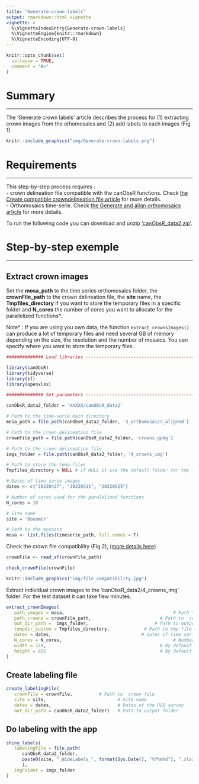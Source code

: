 ```yaml
---
title: "Generate-crown-labels"
output: rmarkdown::html_vignette
vignette: >
  %\VignetteIndexEntry{Generate-crown-labels}
  %\VignetteEngine{knitr::rmarkdown}
  %\VignetteEncoding{UTF-8}
---
```


```r
knitr::opts_chunk$set(
  collapse = TRUE,
  comment = "#>"
)
```


# Summary

---

The 'Generate crown labels' article describes the process for (1) extracting crown images from the othomosaics and (2) add labels to each images (Fig 1).  
      

```r
knitr::include_graphics("img/Generate-crown-labels.png")
```

# Requirements

---

This step-by-step process requires :  
- crown delineation file compatible with the canObsR functions. Check [the Create compatible crowndelineation file article](https://umr-amap.github.io/canObsR/reference/Create-compatible-crown-delineation-file.html) for more details.  
- Orthomosaics time-serie. Check [the Generate and align orthomosaics article](https://umr-amap.github.io/canObsR/reference/Generate-and-align-orthomosaics.html) for more details.   

To run the following code you can download and unzip ['canObsR_data2.zip'](https://zenodo.org/uploads/14748367?token=eyJhbGciOiJIUzUxMiJ9.eyJpZCI6ImVhNjBlZWM5LWYwZTEtNGUxNS04ZDRmLWI3MTAwZTdiMTdmNSIsImRhdGEiOnt9LCJyYW5kb20iOiIzYmViYTgxNWE2OGNlYTA1Zjc1YzdmMWUzZTdjZTVkMSJ9.pzx-dAnjJXNp34OIpqfibrHxZxSUSj8FvdLPGd6r4IaJSa5sAW-eme_EenQr0bLPUAjFGhKrZ-OqrVOQ7bLKBw). 


# Step-by-step exemple

---

## Extract crown images  

Set the **mosa_path** to the time series orthomosaics folder, the **crownFile_path** to the crown delineation file, the **site** name, the **Tmpfiles_directory** if you want to store the temporary files in a specific folder and **N_cores** the number of cores you want to allocate for the parallelized functions*.

Note* : If you are using you own data, the function `extract_crownsImages()` can produce a 
lot of temporary files and need several GB of memory depending on the size, the 
resolution and the number of mosaics. You can specify where you want to store 
the temporary files.

```r
############## Load libraries --------------------------------------------------

library(canObsR)
library(tidyverse)
library(sf)
library(openxlsx)

############## Set parameters --------------------------------------------------

canObsR_data2_folder = 'XXXXX/canObsR_data2'

# Path to the time-serie main directory
mosa_path = file.path(canObsR_data2_folder, '3_orthomosaics_aligned')

# Path to the crown delineation file
crownFile_path = file.path(canObsR_data2_folder, 'crowns.gpkg')

# Path to the crown delineation file
imgs_folder = file.path(canObsR_data2_folder, '4_crowns_img')

# Path to store the temp files
Tmpfiles_directory = NULL # if NULL it use the default folder for tmp file. You can specify any folder

# Dates of time-serie images
dates <- c("20220427", "20220511", "20220525")

# Number of cores used for the paralelized functions
N_cores = 10

# Site name
site = 'Bouamir'

# Path to the mosaics
mosa <- list.files(timeserie_path, full.names = T)
```

Check the crown file compatibility (Fig 2), [(more details here)](https://umr-amap.github.io/canObsR/reference/Create-compatible-crown-delineation-file.html) 

```r
crownFile <- read_sf(crownFile_path)

check_crownFile(crownFile)
```

```r
knitr::include_graphics("img/file_compatibility.jpg")
```

Extract individual crown images to the 'canObsR_data2/4_crowns_img' folder. For the test dataset it can take fiew minutes.

```r

extract_crownImages(
   path_images = mosa,                                         # Path to mosaics
   path_crowns = crownFile_path,                          # Path to  crowns file
   out_dir_path =  imgs_folder,                         # Path to output folder
   tempdir_custom = Tmpfiles_directory,             # Path to tmp file directory
   dates = dates,                                  # dates of time series images
   N_cores = N_cores,                                          # Number of cores 
   width = 720,                                           # By default it is 720 
   height = 825                                           # By default it is 720 
)
```

## Create labeling file  

```r
create_labelingFile(
   crownFile = crownFile,          # Path to  crown file
   site = site,                           # Site name
   dates = dates,                         # Dates of the RGB survey
   out_dir_path = canObsR_data2_folder)   # Path to output folder
```
 
## Do labeling with the app  

```r

shiny_labels(
   labelingFile = file.path(
      canObsR_data2_folder, 
      paste0(site, "_WideLabels_", format(Sys.Date(), "%Y%m%d"), ".xlsx")
      ),
   imgFolder = imgs_folder
)
```
